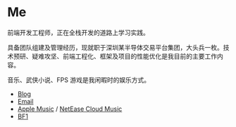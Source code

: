 # Me

前端开发工程师，正在全栈开发的道路上学习实践。

具备团队组建及管理经历，现就职于深圳某半导体交易平台集团，大头兵一枚。技术预研、疑难攻坚、前端工程化、框架及项目的性能优化是我目前的主要工作内容。

音乐、武侠小说、FPS 游戏是我闲暇时的娱乐方式。

- [Blog](https://blog.unot.net/)
- [Email](mailto:me@unot.net)
- [Apple Music](https://music.apple.com/cn/playlist/%E6%88%91%E7%9A%84%E6%94%B6%E8%97%8F/pl.u-WabZvdVHe4VbalX) / [NetEase Cloud Music](https://music.163.com/#/user/home?id=5840872)
- [BF1](https://battlefieldtracker.com/bf1/profile/origin/DreamBit/overview)


